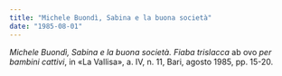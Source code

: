 ```yaml
---
title: "Michele Buondì, Sabina e la buona società"
date: "1985-08-01"
---
```


_Michele Buondì, Sabina e la buona società. Fiaba trislacca_ ab ovo _per bambini cattivi_, in «La Vallisa», a. IV, n. 11, Bari, agosto 1985, pp. 15-20.
